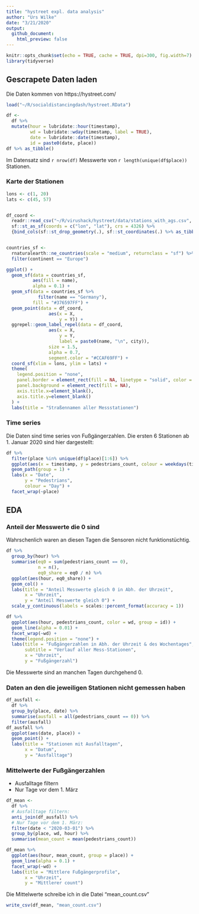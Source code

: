 ```yaml
---
title: "hystreet expl. data analysis"
author: "Urs Wilke"
date: "3/21/2020"
output: 
  github_document:
    html_preview: false
---
```


```r
knitr::opts_chunk$set(echo = TRUE, cache = TRUE, dpi=300, fig.width=7)
library(tidyverse)
```

## Gescrapete Daten laden

Die Daten kommen von https://hystreet.com/

```r
load("~/R/socialdistancingdash/hystreet.RData") 

df <- 
  df %>% 
  mutate(hour = lubridate::hour(timestamp),
         wd = lubridate::wday(timestamp, label = TRUE),
         date = lubridate::date(timestamp),
         id = paste0(date, place)) 
df %>% as_tibble()
```

Im Datensatz sind `r nrow(df)` Messwerte von `r length(unique(df$place))` Stationen.

### Karte der Stationen



```r
lons <- c(1, 20)
lats <- c(45, 57)


df_coord <- 
  readr::read_csv("~/R/virushack/hystreet/data/stations_with_ags.csv", col_names = TRUE) %>% 
  sf::st_as_sf(coords = c("lon", "lat"), crs = 4326) %>% 
  {bind_cols(sf::st_drop_geometry(.), sf::st_coordinates(.) %>% as_tibble() )}


countries_sf <-
  rnaturalearth::ne_countries(scale = "medium", returnclass = "sf") %>% 
  filter(continent == "Europe")

ggplot() + 
  geom_sf(data = countries_sf, 
          aes(fill = name),
          alpha = 0.1) +
  geom_sf(data = countries_sf %>% 
            filter(name == "Germany"), 
          fill = "#376597FF") +
  geom_point(data = df_coord,
                aes(x = X, 
                    y = Y)) +
  ggrepel::geom_label_repel(data = df_coord,
                aes(x = X, 
                    y = Y, 
                    label = paste0(name, "\n", city)),
                size = 1.5,
                alpha = 0.7,
                segment.color = "#CCAF69FF") +
  coord_sf(xlim = lons, ylim = lats) +
  theme(
    legend.position = "none",
    panel.border = element_rect(fill = NA, linetype = "solid", color = "black"),
    panel.background = element_rect(fill = NA),
    axis.title.x=element_blank(),
    axis.title.y=element_blank()
  ) +
  labs(title = "Straßennamen aller Messstationen")
```

### Time series

Die Daten sind time series von Fußgängerzahlen. Die ersten 6 Stationen ab 1. Januar 2020 sind hier dargestellt:

```r
df %>% 
  filter(place %in% unique(df$place)[1:6]) %>% 
  ggplot(aes(x = timestamp, y = pedestrians_count, colour = weekdays(timestamp))) +
  geom_path(group = 1) +
  labs(x = "Date",
       y = "Pedestrians",
       colour = "Day") +
  facet_wrap(~place)
```



## EDA

### Anteil der Messwerte die 0 sind

Wahrschenlich waren an diesen Tagen die Sensoren nicht funktionstüchtig.

```r
df %>% 
  group_by(hour) %>% 
  summarise(eq0 = sum(pedestrians_count == 0),
            n = n(),
            eq0_share = eq0 / n) %>% 
  ggplot(aes(hour, eq0_share)) +
  geom_col() +
  labs(title = "Anteil Messwerte gleich 0 in Abh. der Uhrzeit",
       x = "Uhrzeit",
       y = "Anteil Messwerte gleich 0") +
  scale_y_continuous(labels = scales::percent_format(accuracy = 1))
```



```r
df %>% 
  ggplot(aes(hour, pedestrians_count, color = wd, group = id)) +
  geom_line(alpha = 0.01) +
  facet_wrap(~wd) +
  theme(legend.position = "none") +
  labs(title = "Fußgängerzahlen in Abh. der Uhrzeit & des Wochentages",
       subtitle = "Verlauf aller Mess-Stationen",
       x = "Uhrzeit",
       y = "Fußgängerzahl")
```

Die Messwerte sind an manchen Tagen durchgehend 0.

### Daten an den die jeweiligen Stationen nicht gemessen haben

```r
df_ausfall <- 
  df %>% 
  group_by(place, date) %>% 
  summarise(ausfall = all(pedestrians_count == 0)) %>% 
  filter(ausfall) 
df_ausfall %>% 
  ggplot(aes(date, place)) +
  geom_point() +
  labs(title = "Stationen mit Ausfalltagen",
       x = "Datum",
       y = "Ausfalltage")
```


### Mittelwerte der Fußgängerzahlen

  * Ausfalltage filtern
  * Nur Tage vor dem 1. März

```r
df_mean <- 
  df %>% 
  # Ausfalltage filtern:
  anti_join(df_ausfall) %>% 
  # Nur Tage vor dem 1. März:
  filter(date < "2020-03-01") %>% 
  group_by(place, wd, hour) %>% 
  summarise(mean_count = mean(pedestrians_count))

df_mean %>% 
  ggplot(aes(hour, mean_count, group = place)) + 
  geom_line(alpha = 0.1) +
  facet_wrap(~wd) +
  labs(title = "Mittlere Fußgängerprofile",
       x = "Uhrzeit",
       y = "Mittlerer count")
```

Die Mittelwerte schreibe ich in die Datei "mean_count.csv"


```r
write_csv(df_mean, "mean_count.csv")
```


